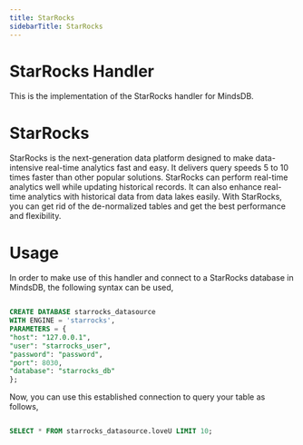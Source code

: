 ```yaml
---
title: StarRocks
sidebarTitle: StarRocks
---
```


# StarRocks Handler

This is the implementation of the StarRocks handler for MindsDB.

# StarRocks

StarRocks is the next-generation data platform designed to make data-intensive real-time analytics fast and easy. It delivers query speeds 5 to 10 times faster than other popular solutions. StarRocks can perform real-time analytics well while updating historical records. It can also enhance real-time analytics with historical data from data lakes easily. With StarRocks, you can get rid of the de-normalized tables and get the best performance and flexibility.


# Usage

  In order to make use of this handler and connect to a StarRocks database in MindsDB, the following syntax can be used,

  ```sql

CREATE DATABASE starrocks_datasource
WITH ENGINE = 'starrocks',
PARAMETERS = {
  "host": "127.0.0.1",
  "user": "starrocks_user",
  "password": "password",
  "port": 8030,
  "database": "starrocks_db"
};

  ```
  Now, you can use this established connection to query your table as follows,

  ```sql
  
SELECT * FROM starrocks_datasource.loveU LIMIT 10;

  ```
